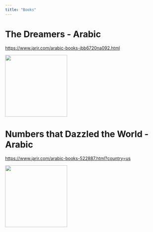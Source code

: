 ```yaml
---
title: "Books"
---
```


# The Dreamers - Arabic

[https://www.jarir.com/arabic-books-jbb6720na092.html](https://www.jarir.com/arabic-books-jbb6720na092.html)

![](cover-dreamers.png){width=200}


# Numbers that Dazzled the World - Arabic

[https://www.jarir.com/arabic-books-522887.html?country=us](https://www.jarir.com/arabic-books-522887.html?country=us)

![](cover-numbers.png){width=200}